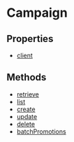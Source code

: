 
# Campaign

## Properties

- [client](../../Campaign/properties/js_sdk.admin.Campaign.client/page.mdx)

## Methods

- [retrieve](../../Campaign/methods/js_sdk.admin.Campaign.retrieve/page.mdx)
- [list](../../Campaign/methods/js_sdk.admin.Campaign.list/page.mdx)
- [create](../../Campaign/methods/js_sdk.admin.Campaign.create/page.mdx)
- [update](../../Campaign/methods/js_sdk.admin.Campaign.update/page.mdx)
- [delete](../../Campaign/methods/js_sdk.admin.Campaign.delete/page.mdx)
- [batchPromotions](../../Campaign/methods/js_sdk.admin.Campaign.batchPromotions/page.mdx)
